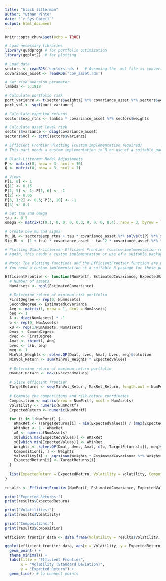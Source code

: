 ```yaml
---
title: "black litterman"
author: "Ethan Pinto"
date: "`r Sys.Date()`"
output: html_document
---
```


```r
knitr::opts_chunk$set(echo = TRUE)
```



```r
# Load necessary libraries
library(quadprog) # for portfolio optimization
library(ggplot2)  # for plotting

# Load data
sectors <- readRDS('sectors.rds')   # Assuming the .mat file is converted to an R data format
covariance_asset <- readRDS('cov_asset.rds')

# Set risk aversion parameter
lambda <- 5.1918

# Calculate portfolio risk
port_variance <- t(sectors$weights) %*% covariance_asset %*% sectors$weights
port_vol <- sqrt(port_variance)

# Calculate expected returns
sectors$exp_rtns <- lambda * covariance_asset %*% sectors$weights

# Calculate asset level risk
sectors$variance <- diag(covariance_asset)
sectors$vol <- sqrt(sectors$variance)

# Efficient Frontier Plotting (custom implementation required)
# This part needs a custom implementation in R or use of a suitable package.

# Black-Litterman Model Adjustments
P <- matrix(0, nrow = 3, ncol = 10)
Q <- matrix(0, nrow = 3, ncol = 1)

# Views
P[1, 8] <- 1
Q[1] <- 0.15
P[2, 5] <- 1; P[2, 6] <- -1
Q[2] <- 0.06
P[3, 1:2] <- 0.5; P[3, 10] <- -1
Q[3] <- 0.1

# Set tau and omega
tau <- 0.5
omega <- matrix(c(0.1, 0, 0, 0, 0.3, 0, 0, 0, 0.4), nrow = 3, byrow = TRUE)

# Create new mu and sigma
Mu_BL <- sectors$exp_rtns + tau * covariance_asset %*% solve(t(P) %*% solve(tau * P %*% covariance_asset %*% t(P) + omega) %*% (Q - P %*% sectors$exp_rtns))
Sig_BL <- (1 + tau) * covariance_asset - tau^2 * covariance_asset %*% t(P) %*% solve(tau * P %*% covariance_asset %*% t(P) + omega) %*% P %*% covariance_asset

# Plotting Black-Litterman Efficient Frontier (custom implementation required)
# Again, this needs a custom implementation or use of a suitable package.

# Note: The plotting functions and the EfficientFrontier function are not directly convertible to R. 
# You need a custom implementation or a suitable R package for these parts.

```

```r
EfficientFrontier <- function(NumPortf, EstimatedCovariance, ExpectedValues) {
  # Number of assets
  NumAssets <- ncol(EstimatedCovariance)
  
  # Determine return of minimum-risk portfolio
  FirstDegree <- rep(0, NumAssets)
  SecondDegree <- EstimatedCovariance
  Aeq <- matrix(1, nrow = 1, ncol = NumAssets)
  beq <- 1
  A <- diag(NumAssets) * -1
  b <- rep(0, NumAssets)
  x0 <- rep(1/NumAssets, NumAssets)
  Dmat <- SecondDegree
  dvec <- FirstDegree
  Amat <- rbind(A, Aeq)
  bvec <- c(b, beq)
  meq <- 1
  MinVol_Weights <- solve.QP(Dmat, dvec, Amat, bvec, meq)$solution
  MinVol_Return <- sum(MinVol_Weights * ExpectedValues)
  
  # Determine return of maximum-return portfolio
  MaxRet_Return <- max(ExpectedValues)
  
  # Slice efficient frontier
  TargetReturns <- seq(MinVol_Return, MaxRet_Return, length.out = NumPortf)
  
  # Compute the compositions and risk-return coordinates
  Composition <- matrix(nrow = NumPortf, ncol = NumAssets)
  Volatility <- numeric(NumPortf)
  ExpectedReturn <- numeric(NumPortf)
  
  for (i in 1:NumPortf) {
    WMaxRet <- (TargetReturns[i] - min(ExpectedValues)) / (max(ExpectedValues) - min(ExpectedValues))
    WMinRet <- 1 - WMaxRet
    x0 <- numeric(NumAssets)
    x0[which.max(ExpectedValues)] <- WMaxRet
    x0[which.min(ExpectedValues)] <- WMinRet
    Weights <- solve.QP(Dmat, dvec, Amat, c(b, TargetReturns[i]), meq)$solution
    Composition[i, ] <- Weights
    Volatility[i] <- sqrt(sum(Weights * EstimatedCovariance %*% Weights))
    ExpectedReturn[i] <- TargetReturns[i]
  }
  
  list(ExpectedReturn = ExpectedReturn, Volatility = Volatility, Composition = Composition)
}

results <- EfficientFrontier(NumPortf, EstimatedCovariance, ExpectedValues)

print("Expected Returns:")
print(results$ExpectedReturn)

print("Volatilities:")
print(results$Volatility)

print("Compositions:")
print(results$Composition)

efficient_frontier_data <- data.frame(Volatility = results$Volatility, ExpectedReturn = results$ExpectedReturn)

ggplot(efficient_frontier_data, aes(x = Volatility, y = ExpectedReturn)) +
  geom_point() +
  theme_minimal() +
  labs(title = "Efficient Frontier",
       x = "Volatility (Standard Deviation)",
       y = "Expected Return") +
  geom_line() # to connect points

```

